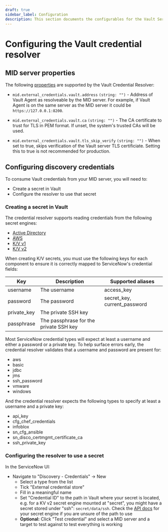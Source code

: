 ```yaml
---
draft: true
sidebar_label: Configuration
description: This section documents the configurables for the Vault ServiceNow Credential Resolver.
---
```


# Configuring the Vault credential resolver

## MID server properties

The following [properties] are supported by the Vault Credential Resolver:

- `mid.external_credentials.vault.address` `(string: "")` - Address of Vault Agent as resolveable by the MID server.
  For example, if Vault Agent is on the same server as the MID server it could be `https://127.0.0.1:8200`.

- `mid.external_credentials.vault.ca` `(string: "")` - The CA certificate to trust for TLS in PEM format. If unset,
  the system's trusted CAs will be used.

- `mid.external_credentials.vault.tls_skip_verify` `(string: "")` - When set to true, skips verification of the Vault server
  TLS certificiate. Setting this to true is not recommended for production.

[properties]: https://docs.servicenow.com/bundle/quebec-servicenow-platform/page/product/mid-server/reference/r_MIDServerProperties.html#t_SetMIDServerProperties

## Configuring discovery credentials

To consume Vault credentials from your MID server, you will need to:

* Create a secret in Vault
* Configure the resolver to use that secret

### Creating a secret in Vault

The credential resolver supports reading credentials from the following secret engines:

* [Active Directory](/docs/secrets/ad)
* [AWS](/docs/secrets/aws)
* [K/V v1](/docs/secrets/kv/kv-v1)
* [K/V v2](/docs/secrets/kv/kv-v2)

When creating K/V secrets, you must use the following keys for each component
to ensure it is correctly mapped to ServiceNow's credential fields:

Key         | Description                            | Supported aliases
------------|----------------------------------------|------------------
username    | The username                           | access_key
password    | The password                           | secret_key, current_password
private_key | The private SSH key                    |
passphrase  | The passphrase for the private SSH key |

Most ServiceNow credential types will expect at least a username and either
a password or a private key. To help surface errors early, the credential
resolver validates that a username and password are present for:

* aws
* basic
* jdbc
* jms
* ssh_password
* vmware
* windows

And the credential resolver expects the following types to specify at least
a username and a private key:

* api_key
* cfg_chef_credentials
* infoblox
* sn_cfg_ansible
* sn_disco_certmgmt_certificate_ca
* ssh_private_key

### Configuring the resolver to use a secret

In the ServiceNow UI:

* Navigate to "Discovery - Credentials" -> New
  * Select a type from the list
  * Tick "External credential store"
  * Fill in a meaningful name
  * Set "Credential ID" to the path in Vault where your secret is located, e.g.
    for a KV v2 secret engine mounted at "secret", you might have a secret stored
    under "ssh": `secret/data/ssh`. Check the [API docs](/api-docs/secret/) for
    your secret engine if you are unsure of the path to use
  * **Optional:** Click "Test credential" and select a MID server and a target
    to test against to test everything is working
